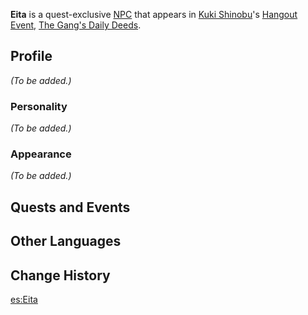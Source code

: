 {{Meta
|missing_NPC_profile  = yes
}}
{{Character Infobox
|type             = Quest NPC
|image            = NPC Eita.png
|region           = Inazuma
}}
'''Eita''' is a quest-exclusive [[NPC]] that appears in [[Kuki Shinobu]]'s [[Hangout Event]], [[The Gang's Daily Deeds]].

==Profile==
<!--detailed story/lore information goes here-->
''(To be added.)''

===Personality===
''(To be added.)''

===Appearance===
''(To be added.)''

==Quests and Events==
{{Quests and Events}}

==Other Languages==
{{Other Languages
|default_hidden = 1
|en      = Eita
|zhs     = 瑛太
|zhs_rm  = Yīngtài
|zht     = 瑛太
|zht_rm  = Yīngtài
|ja      = 瑛太
|ja_rm   = Eita
|ko      = 에이타
|ko_rm   = Eita
|es      = Eita
|fr      = Eita
|ru      = Эйта
|th      = Eita
|vi      = Eita
|de      = Eita
|id      = Eita
|pt      = Eita
|tr      = Eita
|it      = Eita
}}

==Change History==
{{Change History|2.7}}
<!--
==References==
{{Reflist}}
-->
[[es:Eita]]
